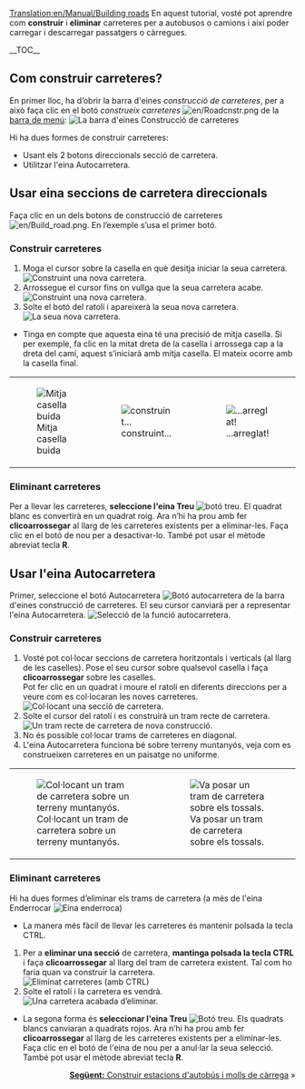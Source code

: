 [[Translation:en/Manual/Building roads]]
{{ca/Tutorial}}
<!-- for search bot mainly -->
En aquest tutorial, vosté pot aprendre com '''construir''' i '''eliminar''' carreteres per a autobusos o camions i així poder carregar i descarregar passatgers o càrregues.

__TOC__
==Com construir carreteres?==
En primer lloc, ha d’obrir la barra d'eines ''construcció de carreteres'', per a això faça clic en el botó ''construeix carreteres'' [[File:en/Roadcnstr.png]] de la [[ca/Manual/Interfície del joc#la-barra-de-menu|barra de menú]]:
[[File:ca/Road construction.png|none|frame|La barra d'eines Construcció de carreteres]]

Hi ha dues formes de construir carreteres:
* Usant els 2 botons direccionals secció de carretera.
* Utilitzar l'eina Autocarretera.

==Usar eina seccions de carretera direccionals==
Faça clic en un dels botons de construcció de carreteres [[File:en/Build road.png]]. En l’exemple s’usa el primer botó.

===Construir carreteres===
# Moga el cursor sobre la casella en què desitja iniciar la seua carretera.<br/>[[File:ca/Build roads01.png|none|frame|Construint una nova carretera.]]
# Arrossegue el cursor fins on vullga que la seua carretera acabe.<br/>[[File:ca/Build roads02.png|none|frame|Construint una nova carretera.]]
# Solte el botó del ratolí i apareixerà la seua nova carretera.<br/>[[File:ca/Build roads03.png|none|frame|La seua nova carretera.]]

* Tinga en compte que aquesta eina té una precisió de mitja casella. Si per exemple, fa clic en la mitat dreta de la casella i arrossega cap a la dreta del camí, aquest s’iniciarà amb mitja casella. El mateix ocorre amb la casella final.
{|
|[[File:en/Build roads04.png|none|frame|Mitja casella buida]]
|[[File:en/Build roads05.png|none|frame|construint...]]
|[[File:en/Build roads06.png|none|frame|...arreglat!]]
|}

===Eliminant carreteres===
Per a llevar les carreteres, '''seleccione l'eina Treu''' [[File:en/Toggle clear active.png|botó treu]]. El quadrat blanc es convertirà en un quadrat roig. Ara n’hi ha prou amb fer '''clicoarrossegar''' al llarg de les carreteres existents per a eliminar-les. Faça clic en el botó de nou per a desactivar-lo. També pot usar el mètode abreviat tecla '''R'''.

==Usar l'eina Autocarretera==
Primer, seleccione el botó Autocarretera [[File:en/Autoroad.png|Botó autocarretera]] de la barra d'eines construcció de carreteres. El seu cursor canviarà per a representar l'eina Autocarretera.
[[File:ca/AutoroadTut1.png|none|frame|Selecció de la funció autocarretera.]]
===Construir carreteres===
#Vosté pot col·locar seccions de carretera horitzontals i verticals (al llarg de les caselles). Pose el seu cursor sobre qualsevol casella i faça '''clicoarrossegar''' sobre les caselles.<br/>Pot fer clic en un quadrat i moure el ratolí en diferents direccions per a veure com es col·locaran les noves carreteres.<br/>[[File:en/AutoroadTut2.png|none|frame|Col·locant una secció de carretera.]]
#Solte el cursor del ratolí i es construirà un tram recte de carretera.<br/>[[File:en/AutoroadTut3.png|none|frame|Un tram recte de carretera de nova construcció.]]
#No és possible col·locar trams de carreteres en diagonal.
#L'eina Autocarretera funciona bé sobre terreny muntanyós, veja com es construeixen carreteres en un paisatge no uniforme.
{|
| [[File:en/AutoroadTut5.png|none|frame|Col·locant un tram de carretera sobre un terreny muntanyós.]]
| [[File:en/AutoroadTut6.png|none|frame|Va posar un tram de carretera sobre els tossals.]]
|}
===Eliminant carreteres===
Hi ha dues formes d’eliminar els trams de carretera (a més de l'eina Enderrocar [[File:en/Clear title.png|Eina enderroca]])

* La manera més fàcil de llevar les carreteres és mantenir polsada la tecla CTRL.

# Per a '''eliminar una secció''' de carretera, '''mantinga polsada la tecla CTRL''' i faça '''clicoarrossegar''' al llarg del tram de carretera existent. Tal com ho faria quan va construir la carretera.<br/>[[File:en/AutoroadTut7.png|none|frame|Eliminat carreteres (amb CTRL)]]
# Solte el ratolí i la carretera es vendrà.<br/>[[File:en/AutoroadTut8.png|none|frame|Una carretera acabada d’eliminar.]]

* La segona forma és '''seleccionar l'eina Treu''' [[File:en/Toggle clear active.png|Botó treu]]. Els quadrats blancs canviaran a quadrats rojos. Ara n’hi ha prou amb fer '''clicoarrossegar''' al llarg de les carreteres existents per a eliminar-les. Faça clic en el botó de l'eina de nou per a anul·lar la seua selecció. També pot usar el mètode abreviat tecla '''R'''.

<span style="float: right">[[ca/Manual/Construir estacions d'autobús i molls de càrrega|'''Següent:''' Construir estacions d'autobús i molls de càrrega]] &raquo;</span>